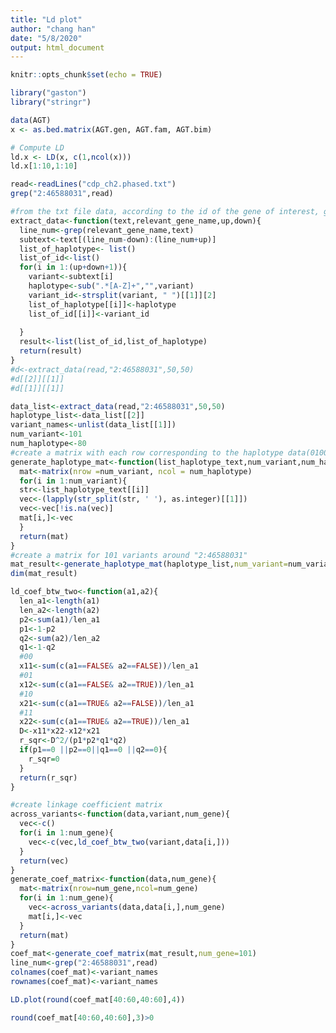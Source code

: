 ```yaml
---
title: "Ld plot"
author: "chang han"
date: "5/8/2020"
output: html_document
---
```


```r
knitr::opts_chunk$set(echo = TRUE)
```
```r
library("gaston")
library("stringr")
```
```r
data(AGT)
x <- as.bed.matrix(AGT.gen, AGT.fam, AGT.bim)

# Compute LD
ld.x <- LD(x, c(1,ncol(x)))
ld.x[1:10,1:10]
```
```r
read<-readLines("cdp_ch2.phased.txt")
grep("2:46588031",read)
```
```r
#from the txt file data, according to the id of the gene of interest, get variants up and down stream of gene of interest, return a list containing two lists(1. variant_id, 2. haplotyping data)
extract_data<-function(text,relevant_gene_name,up,down){
  line_num<-grep(relevant_gene_name,text)
  subtext<-text[(line_num-down):(line_num+up)]
  list_of_haplotype<- list()
  list_of_id<-list()
  for(i in 1:(up+down+1)){
    variant<-subtext[i]
    haplotype<-sub(".*[A-Z]+","",variant)
    variant_id<-strsplit(variant, " ")[[1]][2]
    list_of_haplotype[[i]]<-haplotype
    list_of_id[[i]]<-variant_id
   
  }
  result<-list(list_of_id,list_of_haplotype)
  return(result)
}
#d<-extract_data(read,"2:46588031",50,50)
#d[[2]][[1]]
#d[[1]][[1]]

```

```r
data_list<-extract_data(read,"2:46588031",50,50)
haplotype_list<-data_list[[2]]
variant_names<-unlist(data_list[[1]])
num_variant<-101
num_haplotype<-80
#create a matrix with each row corresponding to the haplotype data(01001..) for the corresponding variants
generate_haplotype_mat<-function(list_haplotype_text,num_variant,num_haplotype){
  mat<-matrix(nrow =num_variant, ncol = num_haplotype)
  for(i in 1:num_variant){
  str<-list_haplotype_text[[i]]
  vec<-(lapply(str_split(str, ' '), as.integer)[[1]])
  vec<-vec[!is.na(vec)]
  mat[i,]<-vec
  }
  return(mat)
}
#create a matrix for 101 variants around "2:46588031" 
mat_result<-generate_haplotype_mat(haplotype_list,num_variant=num_variant,num_haplotype = num_haplotype)
dim(mat_result)
```

```r
ld_coef_btw_two<-function(a1,a2){
  len_a1<-length(a1)
  len_a2<-length(a2)
  p2<-sum(a1)/len_a1
  p1<-1-p2
  q2<-sum(a2)/len_a2
  q1<-1-q2
  #00
  x11<-sum(c(a1==FALSE& a2==FALSE))/len_a1
  #01
  x12<-sum(c(a1==FALSE& a2==TRUE))/len_a1
  #10
  x21<-sum(c(a1==TRUE& a2==FALSE))/len_a1
  #11
  x22<-sum(c(a1==TRUE& a2==TRUE))/len_a1
  D<-x11*x22-x12*x21
  r_sqr<-D^2/(p1*p2*q1*q2)
  if(p1==0 ||p2==0||q1==0 ||q2==0){
    r_sqr=0
  }
  return(r_sqr)
}
```

```r
#create linkage coefficient matrix
across_variants<-function(data,variant,num_gene){
  vec<-c()
  for(i in 1:num_gene){
    vec<-c(vec,ld_coef_btw_two(variant,data[i,]))
  }
  return(vec)
}
generate_coef_matrix<-function(data,num_gene){
  mat<-matrix(nrow=num_gene,ncol=num_gene)
  for(i in 1:num_gene){
    vec<-across_variants(data,data[i,],num_gene)
    mat[i,]<-vec
  }
  return(mat)
}
coef_mat<-generate_coef_matrix(mat_result,num_gene=101)
line_num<-grep("2:46588031",read)
colnames(coef_mat)<-variant_names
rownames(coef_mat)<-variant_names

```
```r
LD.plot(round(coef_mat[40:60,40:60],4))
```
```r
round(coef_mat[40:60,40:60],3)>0
```


